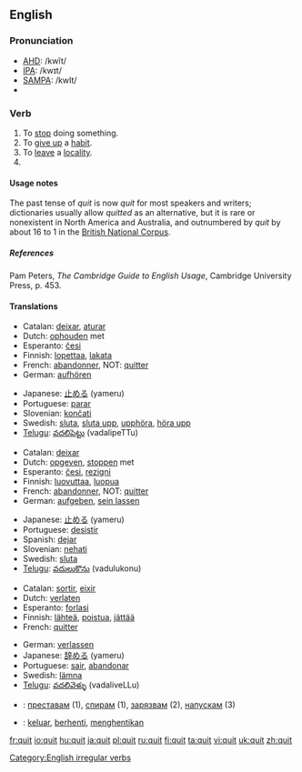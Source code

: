 ==English==

===Pronunciation===
*[[w:AHD|AHD]]: /kwĭt/
*[[w:IPA|IPA]]: /kwɪt/
*[[w:SAMPA|SAMPA]]: /kwIt/
*{{audio|en-us-quit.ogg|Audio (US)}}

===Verb===
{{en-verb|quits|quitting|'''quit''' ''or'' '''[[quitted]]'''}}
# To [[stop]] doing something.
# To [[give up]] a [[habit]].
# To [[leave]] a [[locality]].
# {{past of|[[quit]]}}

====Usage notes====
The past tense of ''quit'' is now ''quit'' for most speakers and writers; dictionaries usually allow ''quitted'' as an alternative, but it is rare or nonexistent in North America and Australia, and outnumbered by ''quit'' by about 16 to 1 in the [http://www.natcorp.ox.ac.uk/ British National Corpus]. 

=====References=====
Pam Peters, ''The Cambridge Guide to English Usage'', Cambridge University Press, p. 453.

====Translations====

{{trans-top|Stop something}}
* Catalan: [[deixar]], [[aturar]]
* Dutch: [[ophouden]] met
* Esperanto: [[ĉesi]]
* Finnish: [[lopettaa]], [[lakata]]
* French: [[abandonner]], NOT: [[quitter]]
* German: [[aufhören]]
{{trans-mid}}
* Japanese: [[止める]] (yameru)
* Portuguese: [[parar]]
* Slovenian: [[končati]]
* Swedish: [[sluta]], [[sluta upp]], [[upphöra]], [[höra upp]]
* [[Telugu]]: [[వదలిపెట్టు]] (vadalipeTTu)
{{trans-bottom}}

{{trans-top|Give up}}
* Catalan: [[deixar]]
* Dutch: [[opgeven]], [[stoppen]] met
* Esperanto: [[ĉesi]], [[rezigni]]
* Finnish: [[luovuttaa]], [[luopua]]
* French: [[abandonner]], NOT: [[quitter]]
* German: [[aufgeben]], [[sein lassen]]
{{trans-mid}}
* Japanese: [[止める]] (yameru)
* Portuguese: [[desistir]]
* Spanish: [[dejar]]
* Slovenian: [[nehati]]
* Swedish: [[sluta]]
* [[Telugu]]: [[వదులుకొను]] (vadulukonu)
{{trans-bottom}}

{{trans-top|Leave}}
* Catalan: [[sortir]], [[eixir]]
* Dutch: [[verlaten]]
* Esperanto: [[forlasi]]
* Finnish: [[lähteä]], [[poistua]], [[jättää]]
* French: [[quitter]]
{{trans-mid}}
* German: [[verlassen]]
* Japanese: [[辞める]] (yameru)
* Portuguese: [[sair]], [[abandonar]]
* Swedish: [[lämna]]
* [[Telugu]]: [[వదలివెళ్ళు]] (vadaliveLLu)
{{trans-bottom}}

{{checktrans}}
{{trans-top|Translations to be checked}}
* {{ttbc|Bulgarian}}: [[преставам]] (1), [[спирам]] (1), [[зарязвам]] (2), [[напускам]] (3)
{{trans-mid}}
* {{ttbc|Indonesian}}: [[keluar]], [[henti|berhenti]], [[henti|menghentikan]]
{{trans-bottom}}

[[Category:English irregular verbs]]

[[fr:quit]]
[[io:quit]]
[[hu:quit]]
[[ja:quit]]
[[pl:quit]]
[[ru:quit]]
[[fi:quit]]
[[ta:quit]]
[[vi:quit]]
[[uk:quit]]
[[zh:quit]]